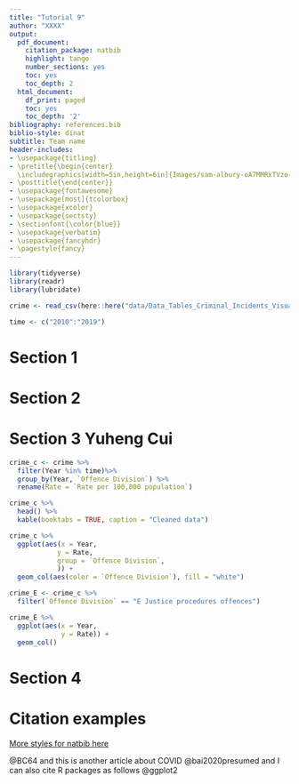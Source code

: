 ```yaml
---
title: "Tutorial 9"
author: "XXXX"
output:
  pdf_document:
    citation_package: natbib
    highlight: tango
    number_sections: yes
    toc: yes
    toc_depth: 2
  html_document:
    df_print: paged
    toc: yes
    toc_depth: '2'
bibliography: references.bib 
biblio-style: dinat
subtitle: Team name
header-includes:
- \usepackage{titling}
- \pretitle{\begin{center} 
  \includegraphics[width=5in,height=6in]{Images/sam-albury-oA7MMRxTVzo-unsplash.jpg}\LARGE\\}
- \posttitle{\end{center}}
- \usepackage{fontawesome}
- \usepackage[most]{tcolorbox}
- \usepackage{xcolor}
- \usepackage{sectsty}
- \sectionfont{\color{blue}}
- \usepackage{verbatim}
- \usepackage{fancyhdr}
- \pagestyle{fancy}
---
```

```r
library(tidyverse)
library(readr)
library(lubridate)
```

```r
crime <- read_csv(here::here("data/Data_Tables_Criminal_Incidents_Visualisation_Year_Ending_December_2019.csv"))
```
```r
time <- c("2010":"2019")
```

\clearpage

# Section 1


\clearpage

# Section 2


\clearpage

# Section 3 Yuheng Cui
```r
crime_c <- crime %>%
  filter(Year %in% time)%>%
  group_by(Year, `Offence Division`) %>%
  rename(Rate = `Rate per 100,000 population`)

crime_c %>%
  head() %>%
  kable(booktabs = TRUE, caption = "Cleaned data")
```


```r
crime_c %>%
  ggplot(aes(x = Year,
            y = Rate,
            group = `Offence Division`,
            )) +
  geom_col(aes(color = `Offence Division`), fill = "white") 
```

```r
crime_E <- crime_c %>%
  filter(`Offence Division` == "E Justice procedures offences")
```

```r
crime_E %>%
  ggplot(aes(x = Year,
             y = Rate)) +
  geom_col()
```



\clearpage

# Section 4


\clearpage

# Citation examples

[More styles for natbib here](https://www.overleaf.com/learn/latex/Natbib_bibliography_styles)


 @BC64 and this is another article about COVID @bai2020presumed and I can also cite R packages as follows @ggplot2
